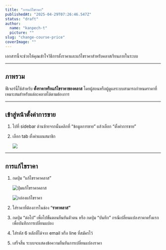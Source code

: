```yaml
---
title: "การแก้ไขราคา"
publishedAt: "2025-04-29T07:26:46.547Z"
status: "draft"
author:
  name: "kanpech-t"
  picture: ""
slug: "change-course-price"
coverImage: ""
---
```


เอกสารนี้จะช่วยให้คุณเข้าใจวิธีการตั้งราคาและแก้ไขราคาสำหรับคลาสเรียนภายในระบบ

---

## ภาพรวม

ฟีเจอร์นี้ใช้สำหรับ **ตั้งราคาหรือแก้ไขราคาของคลาส** โดยผู้สอนหรือผู้ดูแลระบบสามารถกำหนดราคาที่เหมาะสมสำหรับแต่ละคลาสได้ตามต้องการ

---

## **เข้าสู่หน้าตั้งค่าการขาย**

1. ไปที่ sidebar ด้านซ้ายจากนั้นคลิกที่ “ข้อมูลการขาย” แล้วเลือก “ตั้งค่าการขาย”
2. เลือก tab ตั้งค่าแผนสมาชิก

   ![](https://document-assets.st-th-1.byteark.com/change-course-price%2Fchange-price-page.png)

---

## การแก้ไขราคา

1. กดปุ่ม “แก้ไขราคาคลาส”

   ![ปุ่มแก้ไขราคาคลาส](https://document-assets.st-th-1.byteark.com/change-course-price%2Fchange-price-button.png)

   ![กล่องแก้ไขราคา](https://document-assets.st-th-1.byteark.com/change-course-price%2Fchange-price-modal.png)
2. ใส่ราคาที่ต้องการในช่อง “**ราคาคลาส”**
3. กดปุ่ม “ต่อไป” เพื่อไปขั้นตอนยืนยันตัวตน หรือ กดปุ่ม “บันทึก” กรณีเปลี่ยนแปลงราคาครั้งแรกเพื่อบันทึกการเปลี่ยนแปลง
4. ใส่รหัส 6 หลักที่ได้จาก email หรือ line ที่สมัครไว้
5. เสร็จสิ้น ระบบจะแสดงข้อความยืนยันการเปลี่ยนแปลงราคา